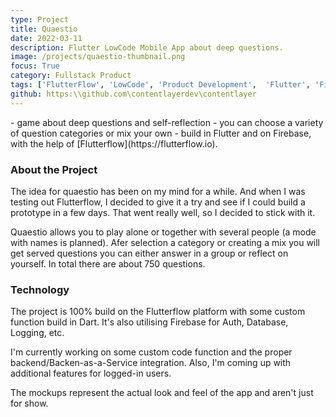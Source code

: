 ```yaml
---
type: Project
title: Quaestio
date: 2022-03-11
description: Flutter LowCode Mobile App about deep questions.
image: /projects/quaestio-thumbnail.png
focus: True
category: Fullstack Product
tags: ['FlutterFlow', 'LowCode', 'Product Development',  'Flutter', 'Firebase']
github: https:\\github.com\contentlayerdev\contentlayer
---
```

<Callout>
    - game about deep questions and self-reflection
    - you can choose a variety of question categories or mix your own
    - build in Flutter and on Firebase, with the help of [Flutterflow](https://flutterflow.io).
</Callout>

### About the Project

The idea for quaestio has been on my mind for a while. And when I was testing out Flutterflow, I decided to give it a try and see if I could build a prototype in a few days. That went really well, so I decided to stick with it.

Quaestio allows you to play alone or together with several people (a mode with names is planned). Afer selection a category or creating a mix you will get served questions you can either answer in a group or reflect on yourself. In total there are about 750 questions.

### Technology

The project is 100% build on the Flutterflow platform with some custom function build in Dart. It's also utilising Firebase for Auth, Database, Logging, etc.

I'm currently working on some custom code function and the proper backend/Backen-as-a-Service integration. Also, I'm coming up with additional features for logged-in users.

The mockups represent the actual look and feel of the app and aren't just for show.